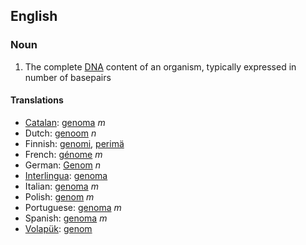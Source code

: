 ==English==
===Noun===
{{wikipediapar|Genome}}
# {{genetics}} The complete [[DNA]] content of an organism, typically expressed in number of basepairs

====Translations====
*[[Catalan]]: [[genoma]] ''m''
*Dutch: [[genoom]] ''n''
*Finnish: [[genomi]], [[perimä]]
*French: [[génome]] ''m''
*German: [[Genom]] ''n''
*[[Interlingua]]: [[genoma]]
*Italian: [[genoma]] ''m''
*Polish: [[genom]] ''m''
*Portuguese: [[genoma]] ''m''
*Spanish: [[genoma]] ''m''
*[[Volapük]]: [[genom]]